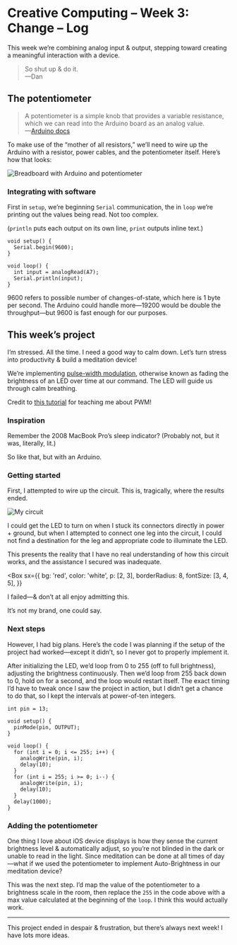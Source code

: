 
# Creative Computing – Week 3: Change – Log

This week we’re combining analog input & output, stepping toward creating a meaningful interaction with a device.

> So shut up & do it.  
> —Dan

## The potentiometer

> A potentiometer is a simple knob that provides a variable resistance, which we can read into the Arduino board as an analog value.  
> —[Arduino docs](https://www.arduino.cc/en/tutorial/potentiometer)

To make use of the “mother of all resistors,” we’ll need to wire up the Arduino with a resistor, power cables, and the potentiometer itself. Here’s how that looks:

![Breadboard with Arduino and potentiometer](https://d2wkqk610zk1ag.cloudfront.net/items/3x152Z1o1e3b1G302I3h/2019-09-24_potentiometer.jpeg)

### Integrating with software

First in `setup`, we’re beginning `Serial` communication, the in `loop` we’re printing out the values being read. Not too complex.

(`println` puts each output on its own line, `print` outputs inline text.)

```
void setup() {
  Serial.begin(9600);
}

void loop() {
  int input = analogRead(A7);
  Serial.println(input);
}
```

9600 refers to possible number of changes-of-state, which here is 1 byte per second. The Arduino could handle more—19200 would be double the throughput—but 9600 is fast enough for our purposes.

## This week’s project

I’m stressed. All the time. I need a good way to calm down. Let’s turn stress into productivity & build a meditation device!

We’re implementing [pulse-width modulation](https://en.wikipedia.org/wiki/Pulse-width_modulation), otherwise known as fading the brightness of an LED over time at our command. The LED will guide us through calm breathing.

Credit to [this tutorial](https://www.sunfounder.com/learn/Super-Kit-V3-0-for-Arduino/lesson-4-breathing-led-super-kit-v3-for-arduino.html) for teaching me about PWM!

### Inspiration

Remember the 2008 MacBook Pro’s sleep indicator? (Probably not, but it was, literally, lit.)

<YouTube url="https://youtu.be/WLJqDhr8jgI" />

So like that, but with an Arduino.

### Getting started

First, I attempted to wire up the circuit. This is, tragically, where the results ended.

![My circuit](https://itp.nyu.edu/classes/cc-f19-do/files/2019/09/IMG_0885.jpeg)

I could get the LED to turn on when I stuck its connectors directly in power + ground, but when I attempted to connect one leg into the circuit, I could not find a destination for the leg and appropriate code to illuminate the LED.

This presents the reality that I have no real understanding of how this circuit works, and the assistance I secured was inadequate.

<Box
  sx={{
    bg: 'red',
    color: 'white',
    p: [2, 3],
    borderRadius: 8,
    fontSize: [3, 4, 5],
  }}
>
  I failed—& don’t at all enjoy admitting this.
</Box>

It’s not my brand, one could say.

### Next steps

However, I had big plans. Here’s the code I was planning if the setup of the project had worked—except it didn’t, so I never got to properly implement it.

After initializing the LED, we’d loop from 0 to 255 (off to full brightness), adjusting the brightness continuously. Then we’d loop from 255 back down to 0, hold on for a second, and the loop would restart itself. The exact timing I’d have to tweak once I saw the project in action, but I didn’t get a chance to do that, so I kept the intervals at power-of-ten integers.

```
int pin = 13;

void setup() {
  pinMode(pin, OUTPUT);
}

void loop() {
  for (int i = 0; i <= 255; i++) {
    analogWrite(pin, i);
    delay(10);
  }
  for (int i = 255; i >= 0; i--) {
    analogWrite(pin, i);
    delay(10);
  }
  delay(1000);
}
```

### Adding the potentiometer

One thing I love about iOS device displays is how they sense the current brightness level & automatically adjust, so you’re not blinded in the dark or unable to read in the light. Since meditation can be done at all times of day—what if we used the potentiometer to implement Auto-Brightness in our meditation device?

This was the next step. I’d map the value of the potentiometer to a brightness scale in the room, then replace the `255` in the code above with a max value calculated at the beginning of the `loop`. I think this would actually work.

---

This project ended in despair & frustration, but there’s always next week! I have lots more ideas.
